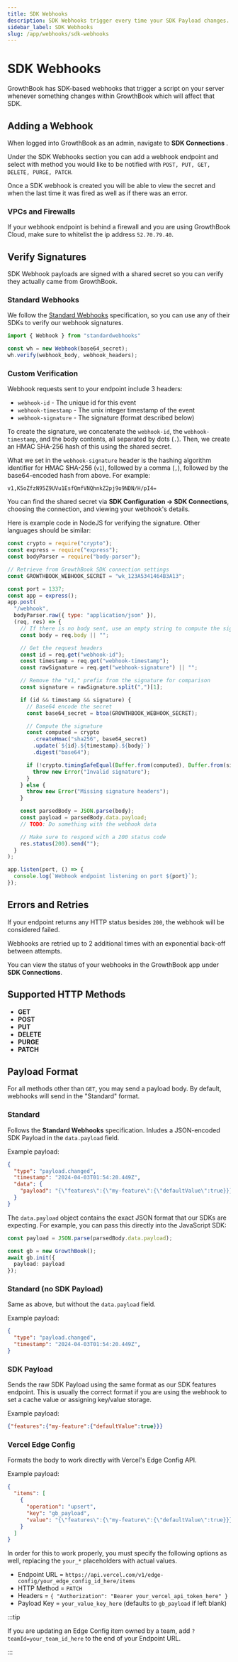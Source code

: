 ```yaml
---
title: SDK Webhooks
description: SDK Webhooks trigger every time your SDK Payload changes.
sidebar_label: SDK Webhooks
slug: /app/webhooks/sdk-webhooks
---
```


# SDK Webhooks

GrowthBook has SDK-based webhooks that trigger a script on your server whenever something changes within GrowthBook which will affect that SDK.

## Adding a Webhook

When logged into GrowthBook as an admin, navigate to **SDK Connections** .

Under the SDK Webhooks section you can add a webhook endpoint and select with method you would like to be notified with `POST, PUT, GET, DELETE, PURGE, PATCH`.

Once a SDK webhook is created you will be able to view the secret and when the last time it was fired as well as if there was an error.

### VPCs and Firewalls

If your webhook endpoint is behind a firewall and you are using GrowthBook Cloud, make sure to whitelist the ip address `52.70.79.40`.

## Verify Signatures

SDK Webhook payloads are signed with a shared secret so you can verify they actually came from GrowthBook.

### Standard Webhooks

We follow the [Standard Webhooks](https://www.standardwebhooks.com/) specification, so you can use any of their SDKs to verify our webhook signatures.

```ts
import { Webhook } from "standardwebhooks"

const wh = new Webhook(base64_secret);
wh.verify(webhook_body, webhook_headers);
```

### Custom Verification

Webhook requests sent to your endpoint include 3 headers:

- `webhook-id` - The unique id for this event
- `webhook-timestamp` - The unix integer timestamp of the event
- `webhook-signature` - The signature (format described below)

To create the signature, we concatenate the `webhook-id`, the `webhook-timestamp`, and the body contents, all separated by dots (`.`). Then, we create an HMAC SHA-256 hash of this using the shared secret.

What we set in the `webhook-signature` header is the hashing algorithm identifier for HMAC SHA-256 (`v1`), followed by a comma (`,`), followed by the base64-encoded hash from above. For example:

```
v1,K5oZfzN95Z9UVu1EsfQmfVNQhnkZ2pj9o9NDN/H/pI4=
```

You can find the shared secret via **SDK Configuration → SDK Connections**, choosing the connection, and viewing your webhook's details.

Here is example code in NodeJS for verifying the signature. Other languages should be similar:

```js
const crypto = require("crypto");
const express = require("express");
const bodyParser = require("body-parser");

// Retrieve from GrowthBook SDK connection settings
const GROWTHBOOK_WEBHOOK_SECRET = "wk_123A5341464B3A13";

const port = 1337;
const app = express();
app.post(
  "/webhook",
  bodyParser.raw({ type: "application/json" }),
  (req, res) => {
    // If there is no body sent, use an empty string to compute the signature
    const body = req.body || "";

    // Get the request headers
    const id = req.get("webhook-id");
    const timestamp = req.get("webhook-timestamp");
    const rawSignature = req.get("webhook-signature") || "";

    // Remove the "v1," prefix from the signature for comparison
    const signature = rawSignature.split(",")[1];

    if (id && timestamp && signature) {
      // Base64 encode the secret
      const base64_secret = btoa(GROWTHBOOK_WEBHOOK_SECRET);

      // Compute the signature
      const computed = crypto
        .createHmac("sha256", base64_secret)
        .update(`${id}.${timestamp}.${body}`)
        .digest("base64");

      if (!crypto.timingSafeEqual(Buffer.from(computed), Buffer.from(signature))) {
        throw new Error("Invalid signature");
      }
    } else {
      throw new Error("Missing signature headers");
    }

    const parsedBody = JSON.parse(body);
    const payload = parsedBody.data.payload;
    // TODO: Do something with the webhook data

    // Make sure to respond with a 200 status code
    res.status(200).send("");
  }
);

app.listen(port, () => {
  console.log(`Webhook endpoint listening on port ${port}`);
});
```

## Errors and Retries

If your endpoint returns any HTTP status besides `200`, the webhook will be considered failed.

Webhooks are retried up to 2 additional times with an exponential back-off between attempts.

You can view the status of your webhooks in the GrowthBook app under **SDK Connections**.

## Supported HTTP Methods

- **GET**
- **POST**
- **PUT**
- **DELETE**
- **PURGE**
- **PATCH**

## Payload Format

For all methods other than `GET`, you may send a payload body. By default, webhooks will send in the "Standard" format.

### Standard

Follows the **Standard Webhooks** specification. Inludes a JSON-encoded SDK Payload in the `data.payload` field.

Example payload:

```json
{
  "type": "payload.changed",
  "timestamp": "2024-04-03T01:54:20.449Z",
  "data": {
    "payload": "{\"features\":{\"my-feature\":{\"defaultValue\":true}}}"
  }
}
```

The `data.payload` object contains the exact JSON format that our SDKs are expecting. For example, you can pass this directly into the JavaScript SDK:

```ts
const payload = JSON.parse(parsedBody.data.payload);

const gb = new GrowthBook();
await gb.init({
  payload: payload
});
```

### Standard (no SDK Payload)

Same as above, but without the `data.payload` field.

Example payload:

```json
{
  "type": "payload.changed",
  "timestamp": "2024-04-03T01:54:20.449Z",
}
```

### SDK Payload

Sends the raw SDK Payload using the same format as our SDK features endpoint. This is usually the correct format if you are using the webhook to set
a cache value or assigning key/value storage.

Example payload:

```json
{"features":{"my-feature":{"defaultValue":true}}}
```

### Vercel Edge Config

Formats the body to work directly with Vercel's Edge Config API.

Example payload:

```json
{
  "items": [
    {
      "operation": "upsert",
      "key": "gb_payload",
      "value": "{\"features\":{\"my-feature\":{\"defaultValue\":true}}}"
    }
  ]
}
```

In order for this to work properly, you must specify the following options as well, replacing the `your_*` placeholders with actual values.

- Endpoint URL = `https://api.vercel.com/v1/edge-config/your_edge_config_id_here/items`
- HTTP Method = `PATCH`
- Headers = `{ "Authorization": "Bearer your_vercel_api_token_here" }`
- Payload Key = `your_value_key_here` (defaults to `gb_payload` if left blank)

:::tip

If you are updating an Edge Config item owned by a team, add `?teamId=your_team_id_here` to the end of your Endpoint URL.

:::
